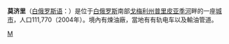 '''莫济里'''（[[白俄罗斯语|白俄罗斯语]]：'''{{lang|be|Мазы́р}}'''）是位于[[白俄罗斯|白俄罗斯]]南部[[戈梅利州|戈梅利州]][[普里皮亚季河|普里皮亚季河]]畔的一座[[城市|城市]]，人口111,770（2004年）。境內有煉油廠，當地有有轨电车以及輸油管道。

{{coord|display=title}}
{{Gomel Region}}
{{normdaten}}
[[Category:戈梅利州城市|M]]
{{belarus-geo-stub}}